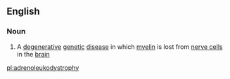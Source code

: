 ==English==

===Noun===
{{wikipedia}}
{{en-noun|-|adrenoleukodystrophies}}

# {{context|medicine|lang=en}} A [[degenerative]] [[genetic]] [[disease]] in which [[myelin]] is lost from [[nerve cell]]s in the [[brain]]

[[pl:adrenoleukodystrophy]]